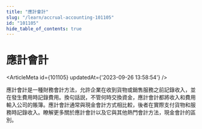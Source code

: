 ```yaml
---
title: "應計會計"
slug: "/learn/accrual-accounting-101105"
id: "101105"
hide_table_of_contents: true
---
```



# 應計會計

<ArticleMeta id={101105} updatedAt={'2023-09-26 13:58:54'} />
<div className='border-solid border-b border-t-0 my-4 border-[var(--ifm-color-gray-300)]' />

應計會計是一種財務會計方法，允許企業在收到貨物或銷售服務之前記錄收入，並在發生費用時記錄費用。換句話説，不管何時交換資金，應計會計都將收入和費用輸入公司的賬簿。應計會計通常與現金會計方式相比較，後者在實際支付貨物和服務時記錄收入。瞭解更多關於應計會計以及它與其他熱門會計方法，現金會計的區別。
